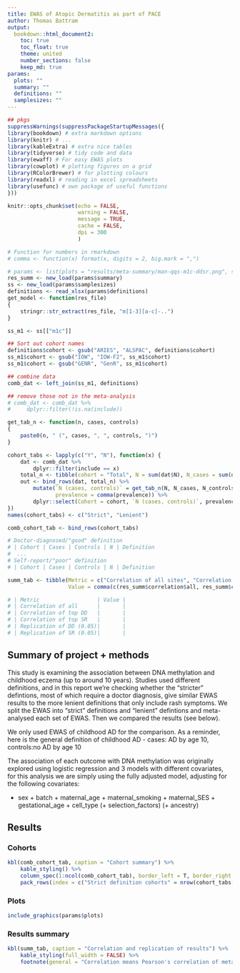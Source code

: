 ```yaml
---
title: EWAS of Atopic Dermatitis as part of PACE
author: Thomas Battram
output:
  bookdown::html_document2:
    toc: true
    toc_float: true
    theme: united
    number_sections: false
    keep_md: true
params:
  plots: ""
  summary: ""
  definitions: ""
  samplesizes: ""
---
```


```r

## pkgs
suppressWarnings(suppressPackageStartupMessages({
library(bookdown) # extra markdown options
library(knitr) # ...
library(kableExtra) # extra nice tables
library(tidyverse) # tidy code and data
library(ewaff) # For easy EWAS plots
library(cowplot) # plotting figures on a grid
library(RColorBrewer) # for plotting colours
library(readxl) # reading in excel spreadsheets
library(usefunc) # own package of useful functions
}))

knitr::opts_chunk$set(echo = FALSE, 
           			  warning = FALSE, 
            		  message = TRUE, 
            		  cache = FALSE, 
            		  dpi = 300 
            		  )

# Function for numbers in rmarkdown
# comma <- function(x) format(x, digits = 2, big.mark = ",")
```

```r
# params <- list(plots = "results/meta-summary/man-qqs-m1c-ddsr.png", summary = "results/meta-summary/comparison-summary.RData", definitions = "data/pace-ad-definitions.xlsx", samplesizes = "~/projects/pace_ad/03_qc/data/samplesizes.RData")
res_summ <- new_load(params$summary)
ss <- new_load(params$samplesizes)
definitions <- read_xlsx(params$definitions)
get_model <- function(res_file)
{
    stringr::str_extract(res_file, "m[1-3][a-c]-..")
}
```

```r
ss_m1 <- ss[["m1c"]]

## Sort out cohort names
definitions$cohort <- gsub("ARIES", "ALSPAC", definitions$cohort)
ss_m1$cohort <- gsub("IOW", "IOW-F2", ss_m1$cohort)
ss_m1$cohort <- gsub("GENR", "GenR", ss_m1$cohort)

## combine data
comb_dat <- left_join(ss_m1, definitions)

## remove those not in the meta-analysis
# comb_dat <- comb_dat %>%
#     dplyr::filter(!is.na(include))

get_tab_n <- function(n, cases, controls)
{
    paste0(n, " (", cases, ", ", controls, ")")
}

cohort_tabs <- lapply(c("Y", "N"), function(x) {
    dat <- comb_dat %>%
        dplyr::filter(include == x)
    total_n <- tibble(cohort = "Total", N = sum(dat$N), N_cases = sum(dat$N_cases), N_controls = sum(dat$N_controls), prevalence = (N_cases / N) * 100)
    out <- bind_rows(dat, total_n) %>%
        mutate(`N (cases, controls)` = get_tab_n(N, N_cases, N_controls), 
               prevalence = comma(prevalence)) %>%
        dplyr::select(Cohort = cohort, `N (cases, controls)`, prevalence, definition = `Eczema definition`)
})
names(cohort_tabs) <- c("Strict", "Lenient")

comb_cohort_tab <- bind_rows(cohort_tabs)

# Doctor-diagnosed/"good" definition
# | Cohort | Cases | Controls | N | Definition
#  ...
# Self-report/"poor" definition
# | Cohort | Cases | Controls | N | Definition 

```

```r

summ_tab <- tibble(Metric = c("Correlation of all sites", "Correlation of top 30 strict sites", "Correlation of top 30 lenient sites", "Replication of top 30 strict sites", "Replication of top 30 lenient sites"), 
                   Value = comma(c(res_summ$correlation$all, res_summ$correlation$top_dd, res_summ$correlation$top_sr, sum(res_summ$replication$top_dd$P < 0.05), sum(res_summ$replication$top_sr$P < 0.05))))

# | Metric                  | Value |
# | Correlation of all      |       |
# | Correlation of top DD   |       |
# | Correlation of top SR   |       |
# | Replication of DD (0.05)|       |
# | Replication of SR (0.05)|       |
```

## Summary of project + methods

This study is examining the association between DNA methylation and childhood eczema (up to around 10 years). Studies used different definitions, and in this report we're checking whether the "stricter" defintions, most of which require a doctor diagnosis, give similar EWAS results to the more lenient definitions that only include rash symptoms. We split the EWAS into "strict" definitions and "lenient" defintions and meta-analysed each set of EWAS. Then we compared the results (see below). 

We only used EWAS of childhood AD for the comparison. As a reminder, here is the general definition of childhood AD - cases: AD by age 10, controls:no AD by age 10

The association of each outcome with DNA methylation was originally explored using logistic regression and 3 models with different covariates, for this analysis we are simply using the fully adjusted model, adjusting for the following covariates:

* sex + batch + maternal_age + maternal_smoking + maternal_SES + gestational_age + cell_type (+ selection_factors) (+ ancestry)

## Results

### Cohorts 

```r
kbl(comb_cohort_tab, caption = "Cohort summary") %>% 
    kable_styling() %>%
    column_spec(1:ncol(comb_cohort_tab), border_left = T, border_right = T) %>%
    pack_rows(index = c("Strict definition cohorts" = nrow(cohort_tabs[["Strict"]]), "Lenient definition cohorts" = nrow(cohort_tabs[["Lenient"]])))
```

### Plots

```r
include_graphics(params$plots)
```

### Results summary

```r
kbl(summ_tab, caption = "Correlation and replication of results") %>%
    kable_styling(full_width = FALSE) %>% 
    footnote(general = "Correlation means Pearson's correlation of meta-analysis effect estimates. Top 30 sites = 30 CpG sites with the lowest P value. Replication is assessed at P<0.05.")
```
